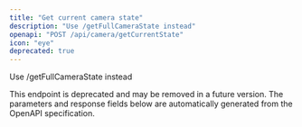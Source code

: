 ```yaml
---
title: "Get current camera state"
description: "Use /getFullCameraState instead"
openapi: "POST /api/camera/getCurrentState"
icon: "eye"
deprecated: true
---
```


Use /getFullCameraState instead

<Warning>
This endpoint is deprecated and may be removed in a future version.
</Warning>

<Note>
The parameters and response fields below are automatically generated from the OpenAPI specification.
</Note>
